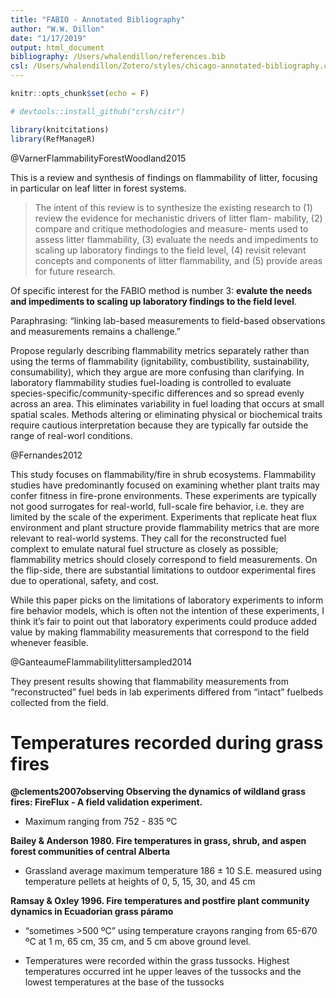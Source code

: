 ```yaml
---
title: "FABIO - Annotated Bibliography"
author: "W.W. Dillon"
date: "1/17/2019"
output: html_document
bibliography: /Users/whalendillon/references.bib
csl: /Users/whalendillon/Zotero/styles/chicago-annotated-bibliography.csl
---
```


```r
knitr::opts_chunk$set(echo = F)

# devtools::install_github("crsh/citr")

library(knitcitations)
library(RefManageR)

```

@VarnerFlammabilityForestWoodland2015

This is a review and synthesis of findings on flammability of litter, focusing in particular on leaf litter in forest systems. 

> The intent of this review is to synthesize the existing research to (1) review the evidence for mechanistic drivers of litter flam- mability, (2) compare and critique methodologies and measure- ments used to assess litter flammability, (3) evaluate the needs and impediments to scaling up laboratory findings to the field level, (4) revisit relevant concepts and components of litter flammability, and (5) provide areas for future research.

Of specific interest for the FABIO method is number 3: **evalute the needs and impediments to scaling up laboratory findings to the field level**.

Paraphrasing: "linking lab-based measurements to field-based observations and measurements remains a challenge."

Propose regularly describing flammability metrics separately rather than using the terms of flammability (ignitability, combustibility, sustainability, consumability), which they argue are more confusing than clarifying. In laboratory flammability studies fuel-loading is controlled to evaluate species-specific/community-specific differences and so spread evenly across an area. This eliminates variability in fuel loading that occurs at small spatial scales. Methods altering or eliminating physical or biochemical traits require cautious interpretation because they are typically far outside the range of real-worl conditions.


@Fernandes2012

This study focuses on flammability/fire in shrub ecosystems. Flammability studies have predominantly focused on examining whether plant traits may confer fitness in fire-prone environments. These experiments are typically not good surrogates for real-world, full-scale fire behavior, i.e. they are limited by the scale of the experiment. Experiments that replicate heat flux environment and plant structure provide flammability metrics that are more relevant to real-world systems. They call for the reconstructed fuel complext to emulate natural fuel structure as closely as possible; flammability metrics should closely correspond to field measurements. On the flip-side, there are substantial limitations to outdoor experimental fires due to operational, safety, and cost. 

While this paper picks on the limitations of laboratory experiments to inform fire behavior models, which is often not the intention of these experiments, I think it's fair to point out that laboratory experiments could produce added value by making flammability measurements that correspond to the field whenever feasible.


@GanteaumeFlammabilitylittersampled2014

They present results showing that flammability measurements from "reconstructed" fuel beds in lab experiments differed from "intact" fuelbeds collected from the field.


# Temperatures recorded during grass fires


**@clements2007observing Observing the dynamics of wildland grass fires: FireFlux - A field validation experiment.**

 - Maximum ranging from 752 - 835 ºC

**Bailey & Anderson 1980. Fire temperatures in grass, shrub, and aspen forest communities of central Alberta**

 - Grassland average maximum temperature 186 ± 10 S.E. measured using temperature pellets at heights of 0, 5, 15, 30, and 45 cm

**Ramsay & Oxley 1996. Fire temperatures and postfire plant community dynamics in Ecuadorian grass páramo**

 - "sometimes >500 ºC" using temperature crayons ranging from 65-670 ºC at 1 m, 65 cm, 35 cm, and 5 cm above ground level.
 
 - Temperatures were recorded within the grass tussocks. Highest temperatures occurred int he upper leaves of the tussocks and the lowest temperatures at the base of the tussocks
